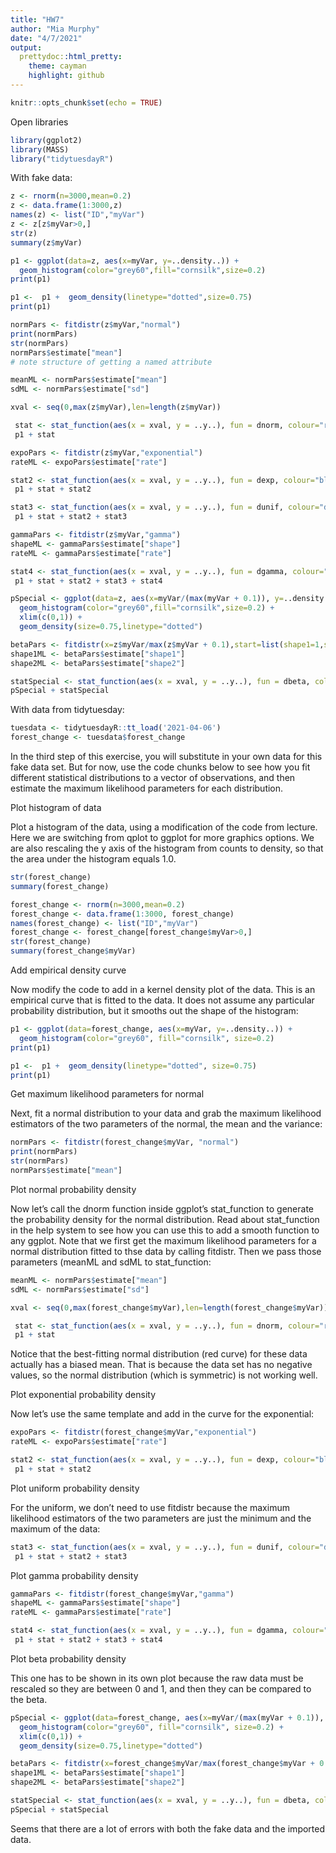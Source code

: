 ```yaml
---
title: "HW7"
author: "Mia Murphy"
date: "4/7/2021"
output:
  prettydoc::html_pretty:
    theme: cayman
    highlight: github
---
```


```r
knitr::opts_chunk$set(echo = TRUE)
```

Open libraries

```r
library(ggplot2)
library(MASS)
library("tidytuesdayR")
```

With fake data:

```r
z <- rnorm(n=3000,mean=0.2)
z <- data.frame(1:3000,z)
names(z) <- list("ID","myVar")
z <- z[z$myVar>0,]
str(z)
summary(z$myVar)
```
```r
p1 <- ggplot(data=z, aes(x=myVar, y=..density..)) +
  geom_histogram(color="grey60",fill="cornsilk",size=0.2) 
print(p1)
```
```r
p1 <-  p1 +  geom_density(linetype="dotted",size=0.75)
print(p1)
```
```r
normPars <- fitdistr(z$myVar,"normal")
print(normPars)
str(normPars)
normPars$estimate["mean"]
# note structure of getting a named attribute
```
```r
meanML <- normPars$estimate["mean"]
sdML <- normPars$estimate["sd"]

xval <- seq(0,max(z$myVar),len=length(z$myVar))

 stat <- stat_function(aes(x = xval, y = ..y..), fun = dnorm, colour="red", n = length(z$myVar), args = list(mean = meanML, sd = sdML))
 p1 + stat
```
```r
expoPars <- fitdistr(z$myVar,"exponential")
rateML <- expoPars$estimate["rate"]

stat2 <- stat_function(aes(x = xval, y = ..y..), fun = dexp, colour="blue", n = length(z$myVar), args = list(rate=rateML))
 p1 + stat + stat2
```
```r
stat3 <- stat_function(aes(x = xval, y = ..y..), fun = dunif, colour="darkgreen", n = length(z$myVar), args = list(min=min(z$myVar), max=max(z$myVar)))
 p1 + stat + stat2 + stat3
```
```r
gammaPars <- fitdistr(z$myVar,"gamma")
shapeML <- gammaPars$estimate["shape"]
rateML <- gammaPars$estimate["rate"]

stat4 <- stat_function(aes(x = xval, y = ..y..), fun = dgamma, colour="brown", n = length(z$myVar), args = list(shape=shapeML, rate=rateML))
 p1 + stat + stat2 + stat3 + stat4
```
```r
pSpecial <- ggplot(data=z, aes(x=myVar/(max(myVar + 0.1)), y=..density..)) +
  geom_histogram(color="grey60",fill="cornsilk",size=0.2) + 
  xlim(c(0,1)) +
  geom_density(size=0.75,linetype="dotted")

betaPars <- fitdistr(x=z$myVar/max(z$myVar + 0.1),start=list(shape1=1,shape2=2),"beta")
shape1ML <- betaPars$estimate["shape1"]
shape2ML <- betaPars$estimate["shape2"]

statSpecial <- stat_function(aes(x = xval, y = ..y..), fun = dbeta, colour="orchid", n = length(z$myVar), args = list(shape1=shape1ML,shape2=shape2ML))
pSpecial + statSpecial
```



With data from tidytuesday:

```r
tuesdata <- tidytuesdayR::tt_load('2021-04-06')
forest_change <- tuesdata$forest_change
```

In the third step of this exercise, you will substitute in your own data for this fake data set. But for now, use the code chunks below to see how you fit different statistical distributions to a vector of observations, and then estimate the maximum likelihood parameters for each distribution.

Plot histogram of data

Plot a histogram of the data, using a modification of the code from lecture. Here we are switching from qplot to ggplot for more graphics options. We are also rescaling the y axis of the histogram from counts to density, so that the area under the histogram equals 1.0.

```r
str(forest_change)
summary(forest_change)
```

```r
forest_change <- rnorm(n=3000,mean=0.2)
forest_change <- data.frame(1:3000, forest_change)
names(forest_change) <- list("ID","myVar")
forest_change <- forest_change[forest_change$myVar>0,]
str(forest_change)
summary(forest_change$myVar)
```
Add empirical density curve

Now modify the code to add in a kernel density plot of the data. This is an empirical curve that is fitted to the data. It does not assume any particular probability distribution, but it smooths out the shape of the histogram:
```r
p1 <- ggplot(data=forest_change, aes(x=myVar, y=..density..)) +
  geom_histogram(color="grey60", fill="cornsilk", size=0.2) 
print(p1)
```

```r
p1 <-  p1 +  geom_density(linetype="dotted", size=0.75)
print(p1)
```

Get maximum likelihood parameters for normal

Next, fit a normal distribution to your data and grab the maximum likelihood estimators of the two parameters of the normal, the mean and the variance:

```r
normPars <- fitdistr(forest_change$myVar, "normal")
print(normPars)
str(normPars)
normPars$estimate["mean"]
```

Plot normal probability density

Now let’s call the dnorm function inside ggplot’s stat_function to generate the probability density for the normal distribution. Read about stat_function in the help system to see how you can use this to add a smooth function to any ggplot. Note that we first get the maximum likelihood parameters for a normal distribution fitted to thse data by calling fitdistr. Then we pass those parameters (meanML and sdML to stat_function:

```r
meanML <- normPars$estimate["mean"]
sdML <- normPars$estimate["sd"]

xval <- seq(0,max(forest_change$myVar),len=length(forest_change$myVar))

 stat <- stat_function(aes(x = xval, y = ..y..), fun = dnorm, colour="red", n = length(forest_change$myVar), args = list(mean = meanML, sd = sdML))
 p1 + stat

```

Notice that the best-fitting normal distribution (red curve) for these data actually has a biased mean. That is because the data set has no negative values, so the normal distribution (which is symmetric) is not working well.

Plot exponential probability density

Now let’s use the same template and add in the curve for the exponential:

```r
expoPars <- fitdistr(forest_change$myVar,"exponential")
rateML <- expoPars$estimate["rate"]

stat2 <- stat_function(aes(x = xval, y = ..y..), fun = dexp, colour="blue", n = length(forest_change$myVar), args = list(rate=rateML))
 p1 + stat + stat2
```

Plot uniform probability density

For the uniform, we don’t need to use fitdistr because the maximum likelihood estimators of the two parameters are just the minimum and the maximum of the data:

```r
stat3 <- stat_function(aes(x = xval, y = ..y..), fun = dunif, colour="darkgreen", n = length(forest_change$myVar), args = list(min=min(forest_change$myVar), max=max(forest_change$myVar)))
 p1 + stat + stat2 + stat3
```

Plot gamma probability density

```r
gammaPars <- fitdistr(forest_change$myVar,"gamma")
shapeML <- gammaPars$estimate["shape"]
rateML <- gammaPars$estimate["rate"]

stat4 <- stat_function(aes(x = xval, y = ..y..), fun = dgamma, colour="brown", n = length(forest_change$myVar), args = list(shape=shapeML, rate=rateML))
 p1 + stat + stat2 + stat3 + stat4
```

Plot beta probability density

This one has to be shown in its own plot because the raw data must be rescaled so they are between 0 and 1, and then they can be compared to the beta.

```r
pSpecial <- ggplot(data=forest_change, aes(x=myVar/(max(myVar + 0.1)), y=..density..)) +
  geom_histogram(color="grey60", fill="cornsilk", size=0.2) + 
  xlim(c(0,1)) +
  geom_density(size=0.75,linetype="dotted")

betaPars <- fitdistr(x=forest_change$myVar/max(forest_change$myVar + 0.1), start=list(shape1=1, shape2=2),"beta")
shape1ML <- betaPars$estimate["shape1"]
shape2ML <- betaPars$estimate["shape2"]

statSpecial <- stat_function(aes(x = xval, y = ..y..), fun = dbeta, colour="orchid", n = length(forest_change$myVar), args = list(shape1=shape1ML,shape2=shape2ML))
pSpecial + statSpecial
```

Seems that there are a lot of errors with both the fake data and the imported data.

